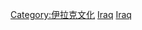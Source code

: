 {{Catnav|頁面分類|社会|文化|体育|各國體育}}
{{Catnav|頁面分類|地理|国家|亚洲国家|伊拉克}}

{{Commonscat|Sports in Iraq}}

[[Category:伊拉克文化|Category:伊拉克文化]]

[[Category:亞洲各國體育|Iraq]]
[[Category:阿拉伯世界體育|Iraq]]